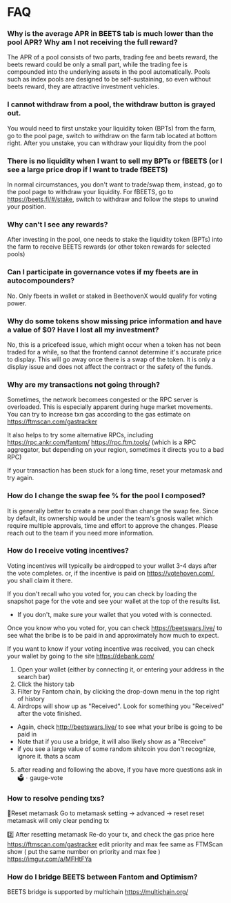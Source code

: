 # FAQ

### Why is the average APR in BEETS tab is much lower than the pool APR? Why am I not receiving the full reward?

The APR of a pool consists of two parts, trading fee and beets reward, the beets reward could be only a small part, while the trading fee is compounded into the underlying assets in the pool automatically. Pools such as index pools are designed to be self-sustaining, so even without beets reward, they are attractive investment vehicles.

### I cannot withdraw from a pool, the withdraw button is grayed out. 

You would need to first unstake your liquidity token (BPTs) from the farm, go to the pool page, switch to withdraw on the farm tab located at bottom right. After you unstake, you can withdraw your liquidity from the pool

### There is no liquidity when I want to sell my BPTs or fBEETS (or I see a large price drop if I want to trade fBEETS)

In normal circumstances, you don't want to trade/swap them, instead, go to the pool page to withdraw your liquidity. For fBEETS, go to https://beets.fi/#/stake, switch to withdraw and follow the steps to unwind your position.

###  Why can't I see any rewards? 

After investing in the pool, one needs to stake the liquidity token (BPTs) into the farm to receive BEETS rewards (or other token rewards for selected pools)

### Can I participate in governance votes if my fbeets are in autocompounders?

No. Only fbeets in wallet or staked in BeethovenX would qualify for voting power. 

### Why do some tokens show missing price information and have a value of $0? Have I lost all my investment?

No, this is a pricefeed issue, which might occur when a token has not been traded for a while, so that the frontend cannot determine it's accurate price to display. This will go away once there is a swap of the token. It is only a display issue and does not affect the contract or the safety of the funds.

### Why are my transactions not going through?

Sometimes, the network becomees congested or the RPC server is overloaded. This is especially apparent during huge market movements. 
You can try to increase txn gas according to the gas estimate on https://ftmscan.com/gastracker

It also helps to try some alternative RPCs, including 
https://rpc.ankr.com/fantom/ 
https://rpc.ftm.tools/ (which is a RPC aggregator, but depending on your region, sometimes it directs you to a bad RPC)
 
If your transaction has been stuck for a long time, reset your metamask and try again.

### How do I change the swap fee % for the pool I composed?

It is generally better to create a new pool than change the swap fee. Since by default, its ownership would be under the team's gnosis wallet which require multiple approvals, time and effort to approve the changes. Please reach out to the team if you need more information. 

### How do I receive voting incentives?

Voting incentives will typically be airdropped to your wallet  3-4 days after the vote completes. 
or, if the incentive is paid on https://votehoven.com/, you shall claim it there.

If you don't recall who you voted for, you can check by loading the snapshot page for the vote and see your wallet at the top of the results list. 
- If you don't, make sure your wallet that you voted with is connected.

Once you know who you voted for, you can check https://beetswars.live/ to see what the bribe is to be paid in and approximately how much to expect.

If you want to know if your voting incentive was received, you can check your wallet by going to the site https://debank.com/

1) Open your wallet (either by connecting it, or entering your address in the search bar)
2) Click the history tab
3) Filter by Fantom chain, by clicking the drop-down menu in the top right of history
4) Airdrops will show up as "Received". Look for something you "Received" after the vote finished. 
- Again, check http://beetswars.live/ to see what your bribe is going to be paid in 
- Note that if you use a bridge, it will also likely show as a "Receive"
- if you see a large value of some random shitcoin you don't recognize, ignore it. thats a scam
5) after reading and following the above, if you have more questions ask in 🗳︲gauge-vote 

### How to resolve pending txs?

🔁Reset metamask
Go to metamask setting -> advanced -> reset
reset metamask will only clear pending tx


2️⃣ After resetting metamask 
Re-do your tx, and check the gas price here  https://ftmscan.com/gastracker
edit priority and max fee same as FTMScan show ( put the same number on priority and max fee )
https://imgur.com/a/MFHtFYa

### How do I bridge BEETS between Fantom and Optimism?

BEETS bridge is supported by multichain https://multichain.org/


